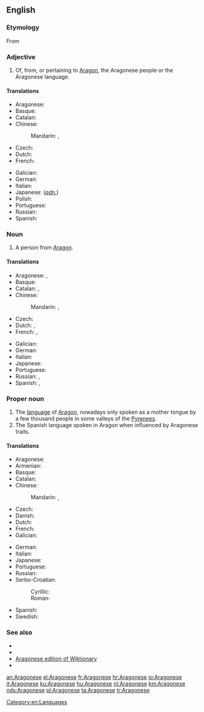 ==English==

{{wikipedia|Aragonese language}}

===Etymology===
From {{suffix|Aragon|ese|lang=en}}

===Adjective===
{{en-adj|-}}

# Of, from, or pertaining to [[Aragon]], the Aragonese people or the Aragonese language.

====Translations====
{{trans-top|from Aragon}}
* Aragonese: {{t+|an|aragonés}}
* Basque: {{t+|eu|aragoar}}
* Catalan: {{t+|ca|aragonès}}
* Chinese:
*: Mandarin: {{t+|cmn|阿拉貢|alt=阿拉貢的|sc=Hani}}, {{t+|cmn|阿拉贡|tr=Ālāgòng de|alt=阿拉贡的|sc=Hani}}
* Czech: {{t|cs|aragonský}}
* Dutch: {{t+|nl|Aragonees}}
* French: {{t+|fr|aragonais}}
{{trans-mid}}
* Galician: {{t+|gl|aragonés}}
* German: {{t|de|aragonisch}}
* Italian: {{t+|it|aragonese}}
* Japanese: {{t|ja|アラゴン|tr=Aragon no|alt=アラゴンの}} (''[[adnominal|adn.]]'')
* Polish: {{t+|pl|aragoński}}
* Portuguese: {{t+|pt|aragonês}}
* Russian: {{t+|ru|араго́нский}}
* Spanish: {{t+|es|aragonés}}
{{trans-bottom}}

===Noun===
{{en-noun|Aragonese}}

# A person from [[Aragon]].

====Translations====
{{trans-top|a person}}
* Aragonese: {{t+|an|aragonés|m}}, {{t|an|aragonesa|f}}
* Basque: {{t+|eu|aragoar}}
* Catalan: {{t+|ca|aragonès|m}}, {{t+|ca|aragonesa|f}}
* Chinese:
*: Mandarin: {{t|cmn|阿拉貢人|sc=Hani}}, {{t|cmn|阿拉贡人|tr=Ālāgòngrén|sc=Hani}}
* Czech: {{t|cs|Aragonec|m}}
* Dutch: {{t+|nl|Aragonees|m}}, {{t+|nl|Aragonese|f}}
* French: {{t+|fr|Aragonais|m}}, {{t+|fr|Aragonaise|f}}
{{trans-mid}}
* Galician: {{t+|gl|aragonés|m}}
* German: {{t|de|Aragonese|m}}
* Italian: {{t+|it|aragonese}}
* Japanese: {{t|ja|アラゴン人|tr=Aragon-jin}}
* Portuguese: {{t+|pt|aragonês|m}}
* Russian: {{t+|ru|араго́нец|m}}, {{t|ru|араго́нка|f}}
* Spanish: {{t+|es|aragonés|m}}, {{t|es|aragonesa|f}}
{{trans-bottom}}

===Proper noun===
{{en-proper noun}}

# The [[language]] of [[Aragon]], nowadays only spoken as a mother tongue by a few thousand people in some valleys of the [[Pyrenees]].
# The Spanish language spoken in Aragon when influenced by Aragonese traits.

====Translations====
{{trans-top|the language of Aragon}}
* Aragonese: {{t+|an|aragonés}}
* Armenian: {{t|hy|արագոներեն|sc=Armn}}
* Basque: {{t+|eu|aragoiera}}
* Catalan: {{t+|ca|aragonès}}
* Chinese:
*: Mandarin: {{t+|cmn|阿拉貢語|sc=Hani}}, {{t+|cmn|阿拉贡语|tr=Ālāgòng yǔ|sc=Hani}}
* Czech: {{t|cs|aragonština|f}}
* Danish: {{t+|da|aragonisk}}
* Dutch: {{t+|nl|Aragonees}}
* French: {{t+|fr|aragonais|m}}
* Galician: {{t+|gl|aragonés|m}}
{{trans-mid}}
* German: {{t+|de|Aragonesisch|n}}
* Italian: {{t+|it|aragonese}}
* Japanese: {{t+|ja|アラゴン語|tr=Aragon-go}}
* Portuguese: {{t+|pt|aragonês|m}}
* Russian: {{t+|ru|араго́нский|m}} {{qualifier|язы́к}}
* Serbo-Croatian:
*: Cyrillic: {{t|sh|арагонски|m}} {{qualifier|језик}}
*: Roman: {{t+|sh|aragonski|m}} {{qualifier|jezik}}
* Spanish: {{t+|es|aragonés}}
* Swedish: {{t+|sv|aragonska|c}}
{{trans-bottom}}

===See also===
{{interwiktionary|code=an}}

* {{langcat|an}}
* {{pedialite|Aragonese language}}
* [[:an:|Aragonese edition of Wiktionary]]
* {{ISO 639|link=Ethnologue|1code=an|lang=Aragonese|code=arg}}

[[Category:en:Languages]]

[[an:Aragonese]]
[[el:Aragonese]]
[[fr:Aragonese]]
[[hr:Aragonese]]
[[io:Aragonese]]
[[it:Aragonese]]
[[ku:Aragonese]]
[[hu:Aragonese]]
[[nl:Aragonese]]
[[km:Aragonese]]
[[nds:Aragonese]]
[[pl:Aragonese]]
[[ta:Aragonese]]
[[tr:Aragonese]]